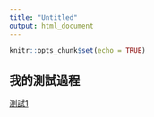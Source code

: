```yaml
---
title: "Untitled"
output: html_document
---
```


```r
knitr::opts_chunk$set(echo = TRUE)
```

## 我的測試過程

[測試1]()

